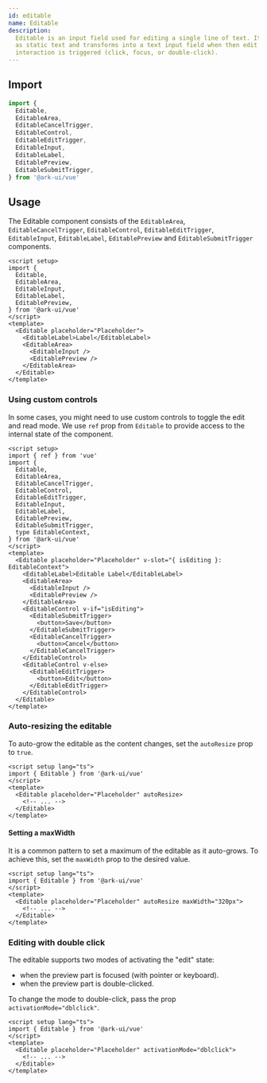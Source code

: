 ```yaml
---
id: editable
name: Editable
description:
  Editable is an input field used for editing a single line of text. It renders
  as static text and transforms into a text input field when then edit
  interaction is triggered (click, focus, or double-click).
---
```


## Import

```ts
import {
  Editable,
  EditableArea,
  EditableCancelTrigger,
  EditableControl,
  EditableEditTrigger,
  EditableInput,
  EditableLabel,
  EditablePreview,
  EditableSubmitTrigger,
} from '@ark-ui/vue'
```

## Usage

The Editable component consists of the `EditableArea`, `EditableCancelTrigger`,
`EditableControl`, `EditableEditTrigger`, `EditableInput`, `EditableLabel`,
`EditablePreview` and `EditableSubmitTrigger` components.

```vue
<script setup>
import {
  Editable,
  EditableArea,
  EditableInput,
  EditableLabel,
  EditablePreview,
} from '@ark-ui/vue'
</script>
<template>
  <Editable placeholder="Placeholder">
    <EditableLabel>Label</EditableLabel>
    <EditableArea>
      <EditableInput />
      <EditablePreview />
    </EditableArea>
  </Editable>
</template>
```

### Using custom controls

In some cases, you might need to use custom controls to toggle the edit and read
mode. We use `ref` prop from `Editable` to provide access to the internal state
of the component.

```vue
<script setup>
import { ref } from 'vue'
import {
  Editable,
  EditableArea,
  EditableCancelTrigger,
  EditableControl,
  EditableEditTrigger,
  EditableInput,
  EditableLabel,
  EditablePreview,
  EditableSubmitTrigger,
  type EditableContext,
} from '@ark-ui/vue'
</script>
<template>
  <Editable placeholder="Placeholder" v-slot="{ isEditing }: EditableContext">
    <EditableLabel>Editable Label</EditableLabel>
    <EditableArea>
      <EditableInput />
      <EditablePreview />
    </EditableArea>
    <EditableControl v-if="isEditing">
      <EditableSubmitTrigger>
        <button>Save</button>
      </EditableSubmitTrigger>
      <EditableCancelTrigger>
        <button>Cancel</button>
      </EditableCancelTrigger>
    </EditableControl>
    <EditableControl v-else>
      <EditableEditTrigger>
        <button>Edit</button>
      </EditableEditTrigger>
    </EditableControl>
  </Editable>
</template>
```

### Auto-resizing the editable

To auto-grow the editable as the content changes, set the `autoResize` prop to
`true`.

```vue
<script setup lang="ts">
import { Editable } from '@ark-ui/vue'
</script>
<template>
  <Editable placeholder="Placeholder" autoResize>
    <!-- ... -->
  </Editable>
</template>
```

#### Setting a maxWidth

It is a common pattern to set a maximum of the editable as it auto-grows. To
achieve this, set the `maxWidth` prop to the desired value.

```vue
<script setup lang="ts">
import { Editable } from '@ark-ui/vue'
</script>
<template>
  <Editable placeholder="Placeholder" autoResize maxWidth="320px">
    <!-- ... -->
  </Editable>
</template>
```

### Editing with double click

The editable supports two modes of activating the "edit" state:

- when the preview part is focused (with pointer or keyboard).
- when the preview part is double-clicked.

To change the mode to double-click, pass the prop `activationMode="dblclick"`.

```vue
<script setup lang="ts">
import { Editable } from '@ark-ui/vue'
</script>
<template>
  <Editable placeholder="Placeholder" activationMode="dblclick">
    <!-- ... -->
  </Editable>
</template>
```
